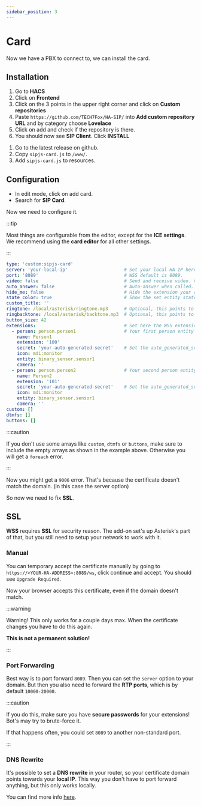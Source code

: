 ```yaml
---
sidebar_position: 3
---
```


# Card

Now we have a PBX to connect to, we can install the card.

## Installation


<Tabs groupId="install-method">
  <TabItem value="hacs" label="HACS" default>
    <ol>
      <li>Go to <b>HACS</b></li>
      <li>Click on <b>Frontend</b></li>
      <li>Click on the 3 points in the upper right corner and click on <b>Custom repositories</b></li>
      <li>Paste <code>https://github.com/TECH7Fox/HA-SIP/</code> into <b>Add custom repository URL</b> and by category choose <b>Lovelace</b></li>
      <li>Click on add and check if the repository is there.</li>
      <li>You should now see <b>SIP Client</b>. Click <b>INSTALL</b></li>
    </ol>
  </TabItem>
  <TabItem value="manual" label="Manual">
    <ol>
      <li>Go to the latest release on github.</li>
      <li>Copy <code>sipjs-card.js</code> to <code>/www/</code>.</li>
      <li>Add <code>sipjs-card.js</code> to resources.</li>
    </ol>
  </TabItem>
</Tabs>

## Configuration

- In edit mode, click on add card.
- Search for **SIP Card**.

Now we need to configure it.

:::tip

Most things are configurable from the editor, except for the **ICE settings**.
We recommend using the **card editor** for all other settings.

:::

```yaml title="card configuration"
type: 'custom:sipjs-card'
server: 'your-local-ip'                     # Set your local HA IP here!
port: '8089'                                # WSS default is 8089.
video: false                                # Send and receive video. Can require extra configuration.
auto_answer: false                          # Auto-answer when called.
hide_me: false                              # Hide the extension your registered as.
state_color: true                           # Show the set entity state in the icon.
custom_title: ''
ringtone: /local/asterisk/ringtone.mp3      # Optional, this points to /www/asterisk/ringtone.mp3
ringbacktone: /local/asterisk/backtone.mp3  # Optional, this points to /www/asterisk/backtone.mp3
button_size: 42
extensions:                                 # Set here the WSS extensions you can register as.
  - person: person.person1                  # Your first person entity here
    name: Person1
    extension: '100'
    secret: 'your-auto-generated-secret'    # Set the auto_generated_secret you set in the add-on here!
    icon: mdi:monitor
    entity: binary_sensor.sensor1
    camera: ''
  - person: person.person2                  # Your second person entity here
    name: Person2
    extension: '101'
    secret: 'your-auto-generated-secret'    # Set the auto_generated_secret you set in the add-on here!
    icon: mdi:monitor
    entity: binary_sensor.sensor1
    camera: ''
custom: []
dtmfs: []
buttons: []
```

:::caution

If you don't use some arrays like `custom`, `dtmfs` or `buttons`, make sure to include the empty arrays as shown in the example above.
Otherwise you will get a `foreach` error.

:::

Now you might get a `9006` error. That's because the certificate doesn't match the domain. (in this case the server option)

So now we need to fix **SSL**.

## SSL

**WSS** requires **SSL** for security reason. The add-on set's up Asterisk's part of that, but you still need to setup your network to work with it.

### Manual

You can temporary accept the certificate manually by going to `https://<YOUR-HA-ADDRESS>:8089/ws`, click continue and accept. You should see `Upgrade Required`.

Now your browser accepts this certificate, even if the domain doesn't match.

:::warning

Warning! This only works for a couple days max. When the certificate changes you have to do this again.

**This is not a permanent solution!**

:::

### Port Forwarding

Best way is to port forward `8089`. Then you can set the `server` option to your domain. But then you also need to forward the **RTP ports**, which is by default `10000-20000`.

:::caution

If you do this, make sure you have **secure passwords** for your extensions! Bot's may try to brute-force it.

If that happens often, you could set `8089` to another non-standard port.

:::

### DNS Rewrite

It's possible to set a **DNS rewrite** in your router, so your certificate domain points towards your **local IP**. This way you don't have to port forward anything, but this only works locally.

You can find more info <a href="../add-on/guides/dns_rewrite">here</a>.
